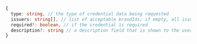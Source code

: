 ```typescript title="CredentialRequest"
{
  type: string, // the type of credential data being requested
  issuers: string[], // list of acceptable brandIds; if empty, all issuer brands are valid
  required?: boolean, // if the credential is required
  description?: string // a description field that is shown to the user; can be used to explain why the information is being requested
}
```
